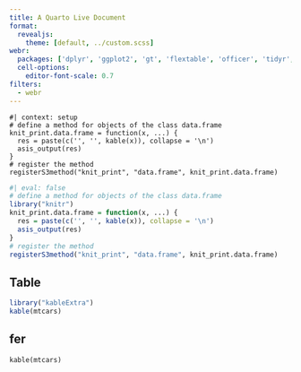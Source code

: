 ```yaml
---
title: A Quarto Live Document
format:
  revealjs:
    theme: [default, ../custom.scss]
webr:
  packages: ['dplyr', 'ggplot2', 'gt', 'flextable', 'officer', 'tidyr', 'knitr', 'kableExtra']
  cell-options:
    editor-font-scale: 0.7
filters:
  - webr
---
```



```webr-r
#| context: setup
# define a method for objects of the class data.frame
knit_print.data.frame = function(x, ...) {
  res = paste(c('', '', kable(x)), collapse = '\n')
  asis_output(res)
}
# register the method
registerS3method("knit_print", "data.frame", knit_print.data.frame)
```

```r
#| eval: false
# define a method for objects of the class data.frame
library("knitr")
knit_print.data.frame = function(x, ...) {
  res = paste(c('', '', kable(x)), collapse = '\n')
  asis_output(res)
}
# register the method
registerS3method("knit_print", "data.frame", knit_print.data.frame)
```


## Table

```r
library("kableExtra")
kable(mtcars)
```


## fer

:::{.scrolling}

```webr-r
kable(mtcars)
```

:::